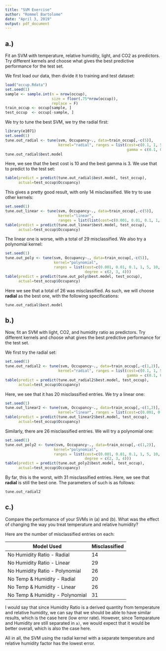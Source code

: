 ---
title: "SVM Exercise"
author: "Rommel Bartolome"
date: "April 3, 2019"
output: pdf_document
---

## a.)

Fit an SVM with temperature, relative humidity, light, and CO2 as predictors. Try different kernels and choose what gives the best predictive performance for the test set.

We first load our data, then divide it to training and test dataset:
```{r}
load("occup.Rdata")
set.seed(1)
sample <- sample.int(n = nrow(occup), 
                     size = floor(.75*nrow(occup)),
                     replace = F)
train_occup <- occup[sample, ]
test_occup  <- occup[-sample, ]

```

We try to tune the best SVM, we try the radial first:

```{r}
library(e1071)
set.seed(1)
tune.out_radial <- tune(svm, Occupancy~., data=train_occup[,-c(5)], 
                        kernel="radial", ranges = list(cost=c(0.1, 1, 5, 10), 
                                                       gamma = c(0.1, 0.5, 1, 2, 3)))
tune.out_radial$best.model
```

Here, we see that the best cost is 10 and the best gamma is 3. We use that to predict to the test set:

```{r}
table(predict = predict(tune.out_radial$best.model, test_occup), 
      actual=test_occup$Occupancy)
```

This gives a pretty good result, with only 14 misclassified. We try to use other kernels:

```{r}
set.seed(1)
tune.out_linear <- tune(svm, Occupancy~., data=train_occup[,-c(5)], 
                        kernel="linear", 
                        ranges = list(list(cost=c(0.001, 0.01, 0.1, 1, 5, 10, 100))))
table(predict = predict(tune.out_linear$best.model, test_occup), 
      actual=test_occup$Occupancy)
```

The linear one is worse, with a total of 29 misclassified. We also try a polynomial kernel:

```{r echo=TRUE}
set.seed(1)
tune.out_poly <- tune(svm, Occupancy~., data=train_occup[,-c(5)], 
                      kernel="polynomial",
                      ranges = list(cost=c(0.001, 0.01, 0.1, 1, 5, 10, 100), 
                                    degree = c(2, 3, 4)))
table(predict = predict(tune.out_poly$best.model, test_occup), 
      actual=test_occup$Occupancy)
```

Here we see that a total of 26 was misclassified. As such, we will choose **radial** as the best one, with the following specifications:

```{r echo=TRUE}
tune.out_radial$best.model
```

## b.)

Now, fit an SVM with light, CO2, and humidity ratio as predictors. Try different kernels and choose what gives the best predictive performance for the test set.

We first try the radial set:

```{r}
set.seed(1)
tune.out_radial2 <- tune(svm, Occupancy~., data=train_occup[,-c(1,2)], 
                        kernel="radial", ranges = list(cost=c(0.1, 1, 5, 10), 
                                                       gamma = c(0.1, 0.5, 1, 2, 3)))
table(predict = predict(tune.out_radial2$best.model, test_occup), 
      actual=test_occup$Occupancy)
```

Here, we see that it has 20 misclassified entries. We try a linear one:

```{r}
set.seed(1)
tune.out_linear2 <- tune(svm, Occupancy~., data=train_occup[,-c(1,2)], 
                        kernel="linear", ranges = list(cost=c(0.001, 0.01, 0.1, 1, 5, 10, 100)))
table(predict = predict(tune.out_linear2$best.model, test_occup), 
      actual=test_occup$Occupancy)
```

Similarly, there are 26 misclassified entries.  We will try a polynomial one:

```{r}
set.seed(1)
tune.out_poly2 <- tune(svm, Occupancy~., data=train_occup[,-c(1,2)], 
                      kernel="polynomial",
                      ranges = list(cost=c(0.001, 0.01, 0.1, 1, 5, 10, 100), 
                                    degree = c(2, 3, 4)))
table(predict = predict(tune.out_poly2$best.model, test_occup), 
      actual=test_occup$Occupancy)
```

By far, this is the worst, with 31 misclassified entries. Here, we see that **radial** is still the best one. The parameters of such is as follows:

```{r}
tune.out_radial2
```



## c.)

Compare the performance of your SVMs in (a) and (b). What was the effect of changing the way you treat temperature and relative humidity?

Here are the number of misclassified entries on each:

| **Model Used**                  | **Misclassified**  | 
|---------------------------------|--------------------| 
| No Humidity Ratio - Radial      | 14                 | 
| No Humidity Ratio - Linear      | 29                 | 
| No Humidity Ratio - Polynomial  | 26                 | 
| No Temp & Humidity - Radial     | 20                 | 
| No Temp & Humidity - Linear     | 26                 | 
| No Temp & Humidity - Polynomial | 31                 | 

I would say that since Humidity Ratio is a derived quantity from temperature and relative humidity, we can say that we should be able to have similar results, which is the case here (low error rate). However, since Temparature and Humidity are still separated in `a)`, we would expect that it would be better overall, which is also the case here.

All in all, the SVM using the radial kernel with a separate temperature and relative humidity factor has the lowest error.

